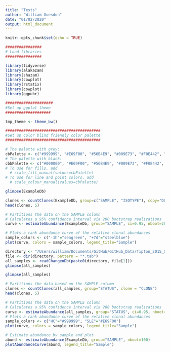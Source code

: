 ```yaml
---
title: "Tests"
author: "William Guesdon"
date: "01/02/2020"
output: html_document
---
```



```r
knitr::opts_chunk$set(echo = TRUE)
```

```r
################
# Load libraries
################

library(tidyverse)
library(alakazam)
library(shazam)
library(cowplot)
library(rstatix)
library(cowplot)
library(ggpubr)
```

```r
#####################
#Set up ggplot theme
####################

tmp_theme <- theme_bw()

##########################################
#Set up color blind friendly color palette
##########################################

# The palette with grey:
cbPalette <- c("#999999", "#E69F00", "#56B4E9", "#009E73", "#F0E442", "#0072B2", "#D55E00", "#CC79A7")
# The palette with black:
cbbPalette <- c("#000000", "#E69F00", "#56B4E9", "#009E73", "#F0E442", "#0072B2", "#D55E00", "#CC79A7")
# To use for fills, add
  # scale_fill_manual(values=cbPalette)
# To use for line and point colors, add
  # scale_colour_manual(values=cbPalette)
```

```r
glimpse(ExampleDb)
```


```r
clones <- countClones(ExampleDb, group=c("SAMPLE", "ISOTYPE"), copy="DUPCOUNT")
head(clones, 5)
```
```r
# Partitions the data on the SAMPLE column
# Calculates a 95% confidence interval via 200 bootstrap realizations
curve <- estimateAbundance(ExampleDb, group="SAMPLE", ci=0.95, nboot=200)
```

```r
# Plots a rank abundance curve of the relative clonal abundances
sample_colors <- c("-1h"="seagreen", "+7d"="steelblue")
plot(curve, colors = sample_colors, legend_title="Sample")
```

```r
directory <- "/Users/william/Documents/GitHub/GitHub_Data/Tipton_2015_SLE_vs_HC/Immcantation/all_samples/"
file <- dir(directory, pattern = "*.tab")
all_samples <- readChangeoDb(paste0(directory, file[1]))
glimpse(all_samples)
```

```r
glimpse(all_samples)
```

```r
# Partitions the data based on the SAMPLE column
clones <- countClones(all_samples, group="STATUS", clone = "CLONE")
head(clones, 5)
```

```r
# Partitions the data on the SAMPLE column
# Calculates a 95% confidence interval via 200 bootstrap realizations
curve <- estimateAbundance(all_samples, group="STATUS", ci=0.95, nboot=200)
# Plots a rank abundance curve of the relative clonal abundances
sample_colors <- c("HC"="#999999", "SLE"="#E69F00")
plot(curve, colors = sample_colors, legend_title="Sample")
```

```r
# Estimate abundance by sample and plot
abund <- estimateAbundance(ExampleDb, group="SAMPLE", nboot=100)
plotAbundanceCurve(abund, legend_title="Sample")
```

